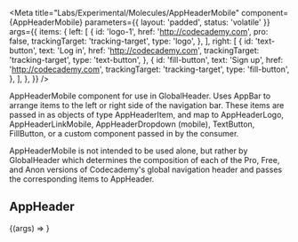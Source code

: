 
<Meta
  title="Labs/Experimental/Molecules/AppHeaderMobile"
  component={AppHeaderMobile}
  parameters={{ layout: 'padded', status: 'volatile' }}
  args={{
    items: {
      left: [
        {
          id: 'logo-1',
          href: 'http://codecademy.com',
          pro: false,
          trackingTarget: 'tracking-target',
          type: 'logo',
        },
      ],
      right: [
        {
          id: 'text-button',
          text: 'Log in',
          href: 'http://codecademy.com',
          trackingTarget: 'tracking-target',
          type: 'text-button',
        },
        {
          id: 'fill-button',
          text: 'Sign up',
          href: 'http://codecademy.com',
          trackingTarget: 'tracking-target',
          type: 'fill-button',
        },
      ],
    },
  }}
/>

AppHeaderMobile component for use in GlobalHeader. Uses AppBar to arrange items to the left or right side of the navigation bar. These items are passed in as objects of type AppHeaderItem, and map to AppHeaderLogo, AppHeaderLinkMobile, AppHeaderDropdown (mobile), TextButton, FillButton, or a custom component passed in by the consumer.

AppHeaderMobile is not intended to be used alone, but rather by GlobalHeader which determines the composition of each of the Pro, Free, and Anon versions of Codecademy's global navigation header and passes the corresponding items to AppHeader.

<Props of={AppHeaderMobile} />

## AppHeader

<Canvas>
  <Story name="AppHeaderMobile">
    {(args) => <AppHeaderMobile {...args} />}
  </Story>
</Canvas>
